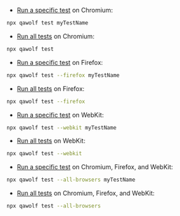 
<BrowserTabs>
<TabItem value="chromium">

- [Run a specific test](#run-a-test-locally) on Chromium:

```bash
npx qawolf test myTestName
```

- [Run all tests](#run-all-tests-locally) on Chromium:

```bash
npx qawolf test
```

</TabItem>
<TabItem value="firefox">

- [Run a specific test](#run-a-test-locally) on Firefox:

```bash
npx qawolf test --firefox myTestName
```

- [Run all tests](#run-all-tests-locally) on Firefox:

```bash
npx qawolf test --firefox
```

</TabItem>
<TabItem value="webkit">

- [Run a specific test](#run-a-test-locally) on WebKit:

```bash
npx qawolf test --webkit myTestName
```

- [Run all tests](#run-all-tests-locally) on WebKit:

```bash
npx qawolf test --webkit
```

</TabItem>
<TabItem value="all">

- [Run a specific test](#run-a-test-locally) on Chromium, Firefox, and WebKit:

```bash
npx qawolf test --all-browsers myTestName
```

- [Run all tests](#run-all-tests-locally) on Chromium, Firefox, and WebKit:

```bash
npx qawolf test --all-browsers
```

</TabItem>
</BrowserTabs>
